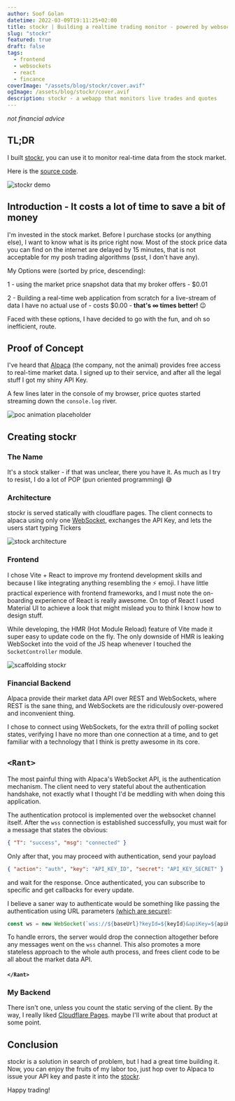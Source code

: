 ```yaml
---
author: Soof Golan
datetime: 2022-03-09T19:11:25+02:00
title: stockr | Building a realtime trading monitor - powered by websockets
slug: "stockr"
featured: true
draft: false
tags:
  - frontend
  - websockets
  - react
  - fincance
coverImage: "/assets/blog/stockr/cover.avif"
ogImage: /assets/blog/stockr/cover.avif
description: stockr - a webapp that monitors live trades and quotes
---
```


_not financial advice_

## TL;DR

I built [stockr][stockr], you can use it to monitor real-time data from the stock market.

Here is the [source code](https://github.com/soof-golan/stockr).

![stockr demo](/assets/blog/stockr/demo.gif)

## Introduction - It costs a lot of time to save a bit of money

I'm invested in the stock market. Before I purchase stocks (or anything else),
I want to know what is its price right now. Most of the stock price data you can
find on the internet are delayed by 15 minutes, that is not acceptable for my
posh trading algorithms (psst, I don't have any).

My Options were (sorted by price, descending):

1 - using the market price snapshot data that my broker offers - $0.01

2 - Building a real-time web application from scratch for a live-stream of data I have no actual use of - costs $0.00 - **that's ∞ times better!** 😉

Faced with these options, I have decided to go with the fun, and oh so inefficient, route.

## Proof of Concept

I've heard that [Alpaca][alpaca] (the company, not the animal) provides free access to
real-time market data. I signed up to their service, and after all the legal stuff
I got my shiny API Key.

A few lines later in the console of my browser, price quotes started streaming
down the `console.log` river.

![poc animation placeholder](/assets/blog/stockr/poc.gif)

## Creating stockr

### The Name

It's a stock stalker - if that was unclear, there you have it.
As much as I try to resist, I do a lot of POP (pun oriented programming) 😅

### Architecture

stockr is served statically with cloudflare pages. The client connects to alpaca
using only one [WebSocket](https://en.wikipedia.org/wiki/WebSocket), exchanges the API Key, and lets the users start typing Tickers

![stock architecture](/assets/blog/stockr/arch.png)

### Frontend

I chose Vite + React to improve my frontend development skills and because
I like integrating anything resembling the ⚡ emoji. I have little
practical experience with frontend frameworks, and I must note the on-boarding experience
of React is really awesome. On top of React I used Material UI to achieve a look
that might mislead you to think I know how to design stuff.

While developing, the HMR (Hot Module Reload) feature of Vite made it super easy to
update code on the fly. The only downside of HMR is leaking WebSocket into the void
of the JS heap whenever I touched the `SocketController` module.

![scaffolding stockr](/assets/blog/stockr/scaffold.gif)

### Financial Backend

Alpaca provide their market data API over REST and WebSockets, where REST is the
sane thing, and WebSockets are the ridiculously over-powered and inconvenient thing.

I chose to connect using WebSockets, for the extra thrill of
polling socket states, verifying I have no more than one connection at a time,
and to get familiar with a technology that I think is pretty awesome in its core.

## `<Rant>`

The most painful thing with Alpaca's WebSocket API, is the authentication mechanism.
The client need to very stateful about the authentication handshake, not exactly what
I thought I'd be meddling with when doing this application.

The authentication protocol is implemented over the websocket channel itself.
After the `wss` connection is established successfully, you must wait for a message
that states the obvious:

```json
{ "T": "success", "msg": "connected" }
```

Only after that, you may proceed with authentication, send your payload

```json
{ "action": "auth", "key": "API_KEY_ID", "secret": "API_KEY_SECRET" }
```

and wait for the response. Once authenticated, you can subscribe to specific and get callbacks for every update.

I believe a saner way to authenticate would be something like passing the authentication using
URL parameters [(which are secure)](https://stackoverflow.com/questions/499591/are-https-urls-encrypted):

```js
const ws = new WebSocket(`wss://${baseUrl}?keyId=${keyId}&apiKey=${apiKey}`);
```

To handle errors, the server would drop the connection altogether before
any messages went on the `wss` channel. This also promotes a more stateless
approach to the whole auth process, and frees client code to be all about the market data API.

#### `</Rant>`

### My Backend

There isn't one, unless you count the static serving of the client.
By the way, I really liked [Cloudflare Pages][cloudflare]. maybe I'll write about that product at some point.

## Conclusion

stockr is a solution in search of problem, but I had a great time building it.
Now, you can enjoy the fruits of my labor too, just hop over to Alpaca to issue your API key
and paste it into the [stockr][stockr].

Happy trading!

[stockr]: https://stockr.soofgolan.com/ "stockr"
[alpaca]: https://alpaca.markets/ "Alpaca Trading"
[cloudflare]: https://pages.cloudflare.com/ "Cloudflare Pages"
